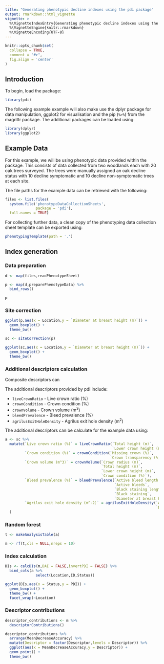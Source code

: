 ```yaml
---
title: "Generating phenotypic decline indexes using the pdi package"
output: rmarkdown::html_vignette
vignette: >
  %\VignetteIndexEntry{Generating phenotypic decline indexes using the pdi package}
  %\VignetteEngine{knitr::rmarkdown}
  %\VignetteEncoding{UTF-8}
---
```


```r
knitr::opts_chunk$set(
  collapse = TRUE,
  comment = "#>",
  fig.align = 'center'
)
```

## Introduction

To begin, load the package:

```r
library(pdi)
```

The following example example will also make use the dplyr package for data manipulation, ggplot2 for visualisation and the pip (`%>%`) from the magrittr package.
The additional packages can be loaded using:

```r
library(dplyr)
library(ggplot2)
```

## Example Data

For this example, we will be using phenotypic data provided within the package.
This consists of data collected from two woodlands each with 20 oak trees surveyed.
The trees were manually assigned an oak decline status with 10 decline symptomatic and 10 decline non-symptomatic trees at each site.

The file paths for the example data can be retrieved with the following:

```r
files <- list.files(
  system.file('phenotypeDataCollectionSheets',
              package = 'pdi'),
  full.names = TRUE) 
```

For collecting further data, a clean copy of the phenotyping data collection sheet template can be exported using:

```r
phenotypingTemplate(path = '.')
```

## Index generation

### Data preparation

```r
d <- map(files,readPhenotypeSheet)
```

```r
p <- map(d,preparePhenotypeData) %>%
  bind_rows()
```

```r
p
```

### Site correction

```r
ggplot(p,aes(x = Location,y = `Diameter at breast height (m)`)) +
  geom_boxplot() +
  theme_bw()
```

```r
sc <- siteCorrection(p)
```

```r
ggplot(sc,aes(x = Location,y = `Diameter at breast height (m)`)) +
  geom_boxplot() +
  theme_bw()
```

### Additional descriptors calculation

Composite descriptors can 

The additional descriptors provided by pdi include:

* `liveCrownRatio` - Live crown ratio (%)
* `crownCondition` - Crown condition (%)
* `crownVolume` - Crown volume (m^3^)
* `bleedPrevalence` - Bleed prevalence (%)
* `agrilusExitHoleDensity` - Agrilus exit hole density (m^2^)

The additional descriptors can be calculate for the example data using:

```r
a <- sc %>%
  mutate(`Live crown ratio (%)` = liveCrownRatio(`Total height (m)`,
                                                 `Lower crown height (m)`),
         `Crown condition (%)` = crownCondition(`Missing crown (%)`,
                                                `Crown transparency (%)`),
         `Crown volume (m^3)` = crownVolume(`Crown radius (m)`,
                                            `Total height (m)`,
                                            `Lower crown height (m)`,
                                            `Crown condition (%)`),
         `Bleed prevalence (%)` = bleedPrevalence(`Active bleed length (mm)`,
                                                  `Active bleeds`,
                                                  `Black staining length (mm)`,
                                                  `Black staining`,
                                                  `Diameter at breast height (m)`),
         `Agrilus exit hole density (m^-2)` = agrilusExitHoleDensity(`Agrilus exit holes`,
                                                                     `Diameter at breast height (m)`)
  )
```

### Random forest
```r
t <- makeAnalysisTable(a)
```

```r
m <- rf(t,cls = NULL,nreps = 10)
```

### Index calculation

```r
DIs <- calcDIs(m,DAI = FALSE,invertPDI = FALSE) %>%
  bind_cols(a %>%
              select(Location,ID,Status))
```

```r
ggplot(DIs,aes(x = Status,y = PDI)) +
  geom_boxplot() +
  theme_bw() +
  facet_wrap(~Location)
```

### Descriptor contributions

```r
descriptor_contributions <- m %>%
  descriptorContributions()
```

```r
descriptor_contributions %>%
  arrange(MeanDecreaseAccuracy) %>%
  mutate(Descriptor = factor(Descriptor,levels = Descriptor)) %>%
  ggplot(aes(x = MeanDecreaseAccuracy,y = Descriptor)) +
  geom_point() +
  theme_bw()
```


